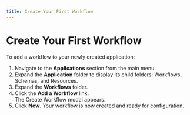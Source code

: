 ```yaml
---
title: Create Your First Workflow
---
```


# Create Your First Workflow

To add a workflow to your newly created application:

1. Navigate to the **Applications** section from the main menu.
2. Expand the **Application** folder to display its child folders: Workflows, Schemas, and Resources.
3. Expand the **Workflows** folder.
4. Click the **Add a Workflow** link.\
   The Create Workflow modal appears.
5. Click **New**. Your workflow is now created and ready for configuration.

<figure>
  <img src="/img/assets/Workflow.gif" alt=""></img>
  <figcaption></figcaption>
</figure>
